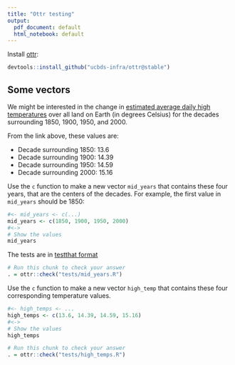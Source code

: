 ```yaml
---
title: "Ottr testing"
output:
  pdf_document: default
  html_notebook: default
---
```


Install [ottr](https://github.com/ucbds-infra/ottr):

```r
devtools::install_github("ucbds-infra/ottr@stable")
```


## Some vectors

We might be interested in the change in [estimated average daily high
temperatures](http://berkeleyearth.lbl.gov/regions/global-land) over all land on
Earth (in degrees Celsius) for the decades surrounding 1850, 1900, 1950, and
2000.

From the link above, these values are:

* Decade surrounding 1850: 13.6
* Decade surrounding 1900: 14.39
* Decade surrounding 1950: 14.59
* Decade surrounding 2000: 15.16

Use the `c` function to make a new vector `mid_years` that contains these four
years, that are the centers of the decades.  For example, the first value in
`mid_years` should be 1850:

```r
#<- mid_years <- c(...)
mid_years <- c(1850, 1900, 1950, 2000)
#<->
# Show the values
mid_years
```

The tests are in [testthat format](https://otter-grader.readthedocs.io/en/latest/test_files/testthat_format.html)

```r
# Run this chunk to check your answer
. = ottr::check("tests/mid_years.R")
```

Use the `c` function to make a new vector `high_temp` that contains these four corresponding temperature values.

```r
#<- high_temps <- ...
high_temps <- c(13.6, 14.39, 14.59, 15.16)
#<->
# Show the values
high_temps
```

```r
# Run this chunk to check your answer
. = ottr::check("tests/high_temps.R")
```